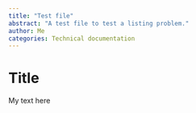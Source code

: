 ```yaml
---
title: "Test file"
abstract: "A test file to test a listing problem."
author: Me
categories: Technical documentation
---
```


# Title

My text here